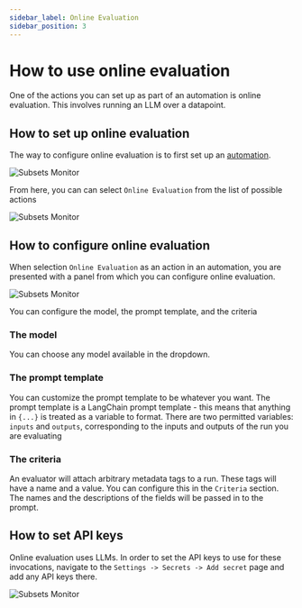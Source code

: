 ```yaml
---
sidebar_label: Online Evaluation
sidebar_position: 3
---
```


# How to use online evaluation

One of the actions you can set up as part of an automation is online evaluation. This involves running an LLM over a datapoint.

## How to set up online evaluation

The way to configure online evaluation is to first set up an [automation](/monitoring/faq/automations).

![Subsets Monitor](../static/filter_rule.png)

From here, you can can select `Online Evaluation` from the list of possible actions

![Subsets Monitor](../static/automations.png)

## How to configure online evaluation

When selection `Online Evaluation` as an action in an automation, you are presented with a panel from which you can configure online evaluation.

![Subsets Monitor](../static/evaluator.png)

You can configure the model, the prompt template, and the criteria

### The model

You can choose any model available in the dropdown.

### The prompt template

You can customize the prompt template to be whatever you want.
The prompt template is a LangChain prompt template - this means that anything in `{...}` is treated as a variable to format.
There are two permitted variables: `inputs` and `outputs`, corresponding to the inputs and outputs of the run you are evaluating

### The criteria

An evaluator will attach arbitrary metadata tags to a run. These tags will have a name and a value. You can configure this in the `Criteria` section.
The names and the descriptions of the fields will be passed in to the prompt.

## How to set API keys

Online evaluation uses LLMs. In order to set the API keys to use for these invocations, navigate to the `Settings -> Secrets -> Add secret` page and add any API keys there.

![Subsets Monitor](../static/secrets.png)